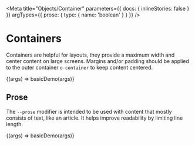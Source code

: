 
<!--
Inline stories disabled so media queries will behave as expected within
embedded examples.
-->

<Meta
  title="Objects/Container"
  parameters={{ docs: { inlineStories: false } }}
  argTypes={{ prose: { type: { name: 'boolean' } } }}
/>

# Containers

Containers are helpful for layouts, they provide a maximum width and center content on large screens. Margins and/or padding should be applied to the outer container `o-container` to keep content centered.

<Canvas>
  <Story name="Basic" height="300px" args={{ prose: false }}>
    {(args) => basicDemo(args)}
  </Story>
</Canvas>

## Prose

The `--prose` modifier is intended to be used with content that mostly consists of text, like an article. It helps improve readability by limiting line length.

<Canvas>
  <Story name="Prose" height="300px" args={{ prose: true }}>
    {(args) => basicDemo(args)}
  </Story>
</Canvas>
